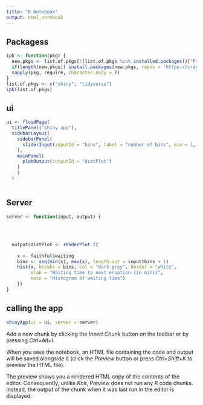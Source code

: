 ```yaml
---
title: "R Notebook"
output: html_notebook
---
```

## Packagess


```r
ipk <- function(pkg) {
  new.pkgs <- list.of.pkgs[!(list.of.pkgs %in% installed.packages()["Package"])]
  if(length(new.pkgs)) install.packages(new.pkgs, repos = 'https://cran.us.r-project.org', dependencies = T)
  sapply(pkg, require, character.only = T)
}
list.of.pkgs <- c("shiny", "tidyverse")
ipk(list.of.pkgs)
```
## ui

```r
ui <- fluidPage(
  titlePanel("shiny app"),
  sidebarLayout(
    sidebarPanel(
      sliderInput(inputId = "bins", label = "number of bins", min = 1, max = 50, value = 30)
    ),
    mainPanel(
      plotOutput(outputId = "distPlot")
    )
    )
  )
  

```
## Server

```r
server <- function(input, output) {
  
  
  
  
  output$distPlot <- renderPlot ({
    
    x <- faithful$waiting
    bins <- seq(min(x), max(x), length.out = input$bins + 1)
    hist(x, breaks = bins, col = "dark grey", border = "white",
         xlab = "Waiting time to next eruption (in mins)",
         main = "Histogram of waiting time")
    })
}

```
## calling the app
```r
shinyApp(ui = ui, server = server)

```
Add a new chunk by clicking the *Insert Chunk* button on the toolbar or by pressing *Ctrl+Alt+I*.

When you save the notebook, an HTML file containing the code and output will be saved alongside it (click the *Preview* button or press *Ctrl+Shift+K* to preview the HTML file).

The preview shows you a rendered HTML copy of the contents of the editor. Consequently, unlike *Knit*, *Preview* does not run any R code chunks. Instead, the output of the chunk when it was last run in the editor is displayed.
